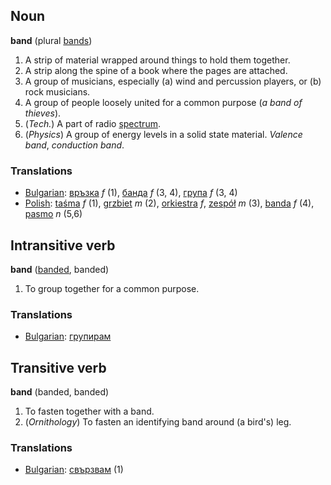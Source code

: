 ==Noun==
'''band''' (plural [[bands]])

# A strip of material wrapped around things to hold them together.
# A strip along the spine of a book where the pages are attached.
# A group of musicians, especially (a) wind and percussion players, or (b) rock musicians.
# A group of people loosely united for a common purpose (''a band of thieves'').
# (''Tech.'') A part of radio [[spectrum]].
# (''Physics'') A group of energy levels in a solid state material. ''Valence band'', ''conduction band''.

===Translations===

*[[Bulgarian]]: [[връзка]] ''f'' (1), [[банда]] ''f'' (3, 4), [[група]] ''f'' (3, 4)
*[[Polish]]: [[taśma]] ''f'' (1), [[grzbiet]] ''m'' (2), [[orkiestra]] ''f'', [[zespół]] ''m'' (3), [[banda]] ''f'' (4), [[pasmo]] ''n'' (5,6)


==Intransitive verb==
'''band''' ([[banded]], banded)

# To group together for a common purpose.

===Translations===

*[[Bulgarian]]: [[групирам]]

==Transitive verb==

'''band''' (banded, banded)

# To fasten together with a band.
# (''Ornithology'') To fasten an identifying band around (a bird's) leg.

===Translations===

*[[Bulgarian]]: [[свързвам]] (1)